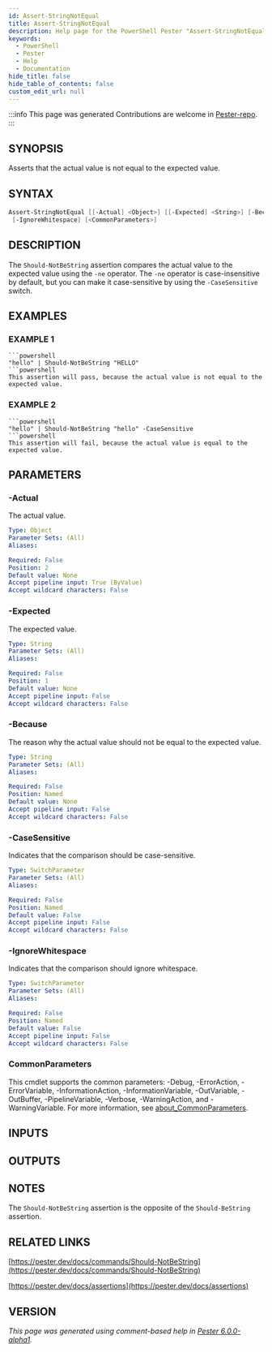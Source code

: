 ```yaml
---
id: Assert-StringNotEqual
title: Assert-StringNotEqual
description: Help page for the PowerShell Pester "Assert-StringNotEqual" command
keywords:
  - PowerShell
  - Pester
  - Help
  - Documentation
hide_title: false
hide_table_of_contents: false
custom_edit_url: null
---
```


:::info This page was generated
Contributions are welcome in [Pester-repo](https://github.com/pester/pester).
:::

## SYNOPSIS

Asserts that the actual value is not equal to the expected value.

## SYNTAX

```powershell
Assert-StringNotEqual [[-Actual] <Object>] [[-Expected] <String>] [-Because <String>] [-CaseSensitive]
 [-IgnoreWhitespace] [<CommonParameters>]
```

## DESCRIPTION

The `Should-NotBeString` assertion compares the actual value to the expected value using the `-ne` operator.
The `-ne` operator is case-insensitive by default, but you can make it case-sensitive by using the `-CaseSensitive` switch.

## EXAMPLES

### EXAMPLE 1

```
```powershell
"hello" | Should-NotBeString "HELLO"
```powershell
This assertion will pass, because the actual value is not equal to the expected value.
```

### EXAMPLE 2

```
```powershell
"hello" | Should-NotBeString "hello" -CaseSensitive
```powershell
This assertion will fail, because the actual value is equal to the expected value.
```

## PARAMETERS

### -Actual

The actual value.

```yaml
Type: Object
Parameter Sets: (All)
Aliases:

Required: False
Position: 2
Default value: None
Accept pipeline input: True (ByValue)
Accept wildcard characters: False
```

### -Expected

The expected value.

```yaml
Type: String
Parameter Sets: (All)
Aliases:

Required: False
Position: 1
Default value: None
Accept pipeline input: False
Accept wildcard characters: False
```

### -Because

The reason why the actual value should not be equal to the expected value.

```yaml
Type: String
Parameter Sets: (All)
Aliases:

Required: False
Position: Named
Default value: None
Accept pipeline input: False
Accept wildcard characters: False
```

### -CaseSensitive

Indicates that the comparison should be case-sensitive.

```yaml
Type: SwitchParameter
Parameter Sets: (All)
Aliases:

Required: False
Position: Named
Default value: False
Accept pipeline input: False
Accept wildcard characters: False
```

### -IgnoreWhitespace

Indicates that the comparison should ignore whitespace.

```yaml
Type: SwitchParameter
Parameter Sets: (All)
Aliases:

Required: False
Position: Named
Default value: False
Accept pipeline input: False
Accept wildcard characters: False
```

### CommonParameters

This cmdlet supports the common parameters: -Debug, -ErrorAction, -ErrorVariable, -InformationAction, -InformationVariable, -OutVariable, -OutBuffer, -PipelineVariable, -Verbose, -WarningAction, and -WarningVariable. For more information, see [about_CommonParameters](http://go.microsoft.com/fwlink/?LinkID=113216).

## INPUTS

## OUTPUTS

## NOTES

The `Should-NotBeString` assertion is the opposite of the `Should-BeString` assertion.

## RELATED LINKS

[https://pester.dev/docs/commands/Should-NotBeString](https://pester.dev/docs/commands/Should-NotBeString)

[https://pester.dev/docs/assertions](https://pester.dev/docs/assertions)

## VERSION

*This page was generated using comment-based help in [Pester 6.0.0-alpha1](https://github.com/pester/pester).*

